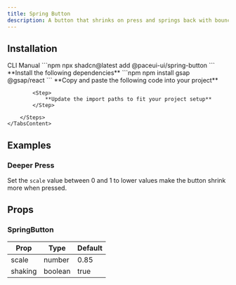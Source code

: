 ```yaml
---
title: Spring Button
description: A button that shrinks on press and springs back with bounce.
---
```


<DemoCodePreview
    path="demo/components/spring-button/default.tsx"
    v0Link="/gsap/spring-button"
/>

## Installation

<Tabs defaultValue="cli">
    <TabsList>
        <TabsTrigger value="cli">CLI</TabsTrigger>
        <TabsTrigger value="manual">Manual</TabsTrigger>
    </TabsList>
    <TabsContent value="cli">
        ```npm
        npx shadcn@latest add @paceui-ui/spring-button
        ```
    </TabsContent>
    <TabsContent value="manual">
        <Steps>
            <Step>
                **Install the following dependencies**
            </Step>
            ```npm
            npm install gsap @gsap/react
            ```
            <Step>
                **Copy and paste the following code into your project**
            </Step>
            <CodePreview path='components/gsap/spring-button.tsx' collapsible></CodePreview>

            <Step>
                **Update the import paths to fit your project setup**
            </Step>

        </Steps>
    </TabsContent>
</Tabs>

## Examples

### Deeper Press

Set the `scale` value between 0 and 1 to lower values make the button shrink more when pressed.

<DemoCodePreview
    path="demo/components/spring-button/deeper-press.tsx"
    v0Link="/gsap/spring-button"
/>


## Props

### SpringButton

| Prop    | Type    | Default |
|---------|---------|---------|
| scale   | number  | 0.85    |
| shaking | boolean | true    |
